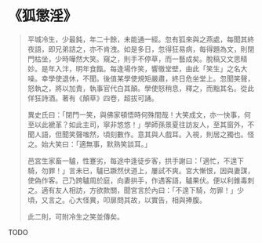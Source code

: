 # 《狐懲淫》

> 平城冷生，少最鈍，年二十餘，未能通一經。忽有狐來與之燕處，每聞其終夜語，即兄弟詰之，亦不肯洩。如是多日，忽得狂易病，每得題為文，則閉門枯坐，少時嘩然大笑。窺之，則手不停草，而一藝成矣。脫稿又文思精妙。是年入泮，明年食餼。每逢場作笑，響徹堂壁，由此「笑生」之名大噪。幸學使退休，不聞。後值某學使規矩嚴肅，終日危坐堂上。忽聞笑聲，怒執之，將以加責，執事官代白其顛。學使怒稍息，釋之，而黜其名。從此佯狂詩酒。著有《顛草》四卷，超拔可誦。
>
> 異史氏曰：「閉門一笑，與佛家頓悟時何殊間哉！大笑成文，亦一快事，何至以此褫革？如此主司，寧非悠悠！」學師孫景夏往訪友人，至其窗外，不聞人語，但聞笑聲嗤然，頃刻數作。意其與人戲耳。入視，則居之獨也。怪之。始大笑曰：「適無事，默熟笑談耳。」
>
> 邑宮生家畜一驢，性蹇劣，每途中逢徒步客，拱手謝曰：「適忙，不遑下騎，勿罪！」言未已，驢已蹶然伏道上，屢試不爽。宮大慚恨，因與妻謀，使偽作客。己乃跨驢周於庭，向妻拱手，作遇客語，驢果伏。便以利錐毒刺之。適有友人相訪，方欲款關，聞宮言於內曰：「不遑下騎，勿罪！」少頃，又言之。心大怪異，叩扉問其故，以實告，相與捧腹。
>
> 此二則，可附冷生之笑並傳矣。

TODO
